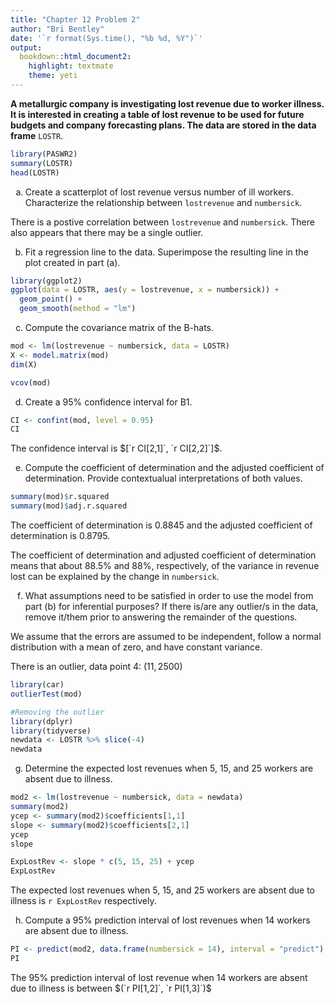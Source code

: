 ```yaml
---
title: "Chapter 12 Problem 2"
author: "Bri Bentley"
date: '`r format(Sys.time(), "%b %d, %Y")`'
output:
  bookdown::html_document2:
    highlight: textmate
    theme: yeti
---
```


**A metallurgic company is investigating lost revenue due to worker illness. It is interested in creating a table of lost revenue to be used for future budgets and company forecasting plans. The data are stored in the data frame** `LOSTR`.

```r
library(PASWR2)
summary(LOSTR)
head(LOSTR)
```


a) Create a scatterplot of lost revenue versus number of ill workers. Characterize the relationship between `lostrevenue` and `numbersick`.

There is a postive correlation between `lostrevenue` and `numbersick`. There also appears that there may be a single outlier.

b) Fit a regression line to the data. Superimpose the resulting line in the plot created in part (a).

```r
library(ggplot2)
ggplot(data = LOSTR, aes(y = lostrevenue, x = numbersick)) +
  geom_point() + 
  geom_smooth(method = "lm")
```

c) Compute the covariance matrix of the B-hats.

```r
mod <- lm(lostrevenue ~ numbersick, data = LOSTR)
X <- model.matrix(mod)
dim(X)

vcov(mod)
```

d) Create a 95% confidence interval for B1.

```r
CI <- confint(mod, level = 0.95)
CI
```

The confidence interval is $[`r CI[2,1]`, `r CI[2,2]`]$.

e) Compute the coefficient of determination and the adjusted coefficient of determination. Provide contextualual interpretations of both values.

```r
summary(mod)$r.squared
summary(mod)$adj.r.squared
```

The coefficient of determination is 0.8845 and the adjusted coefficient of determination is 0.8795. 

The coefficient of determination and adjusted coefficient of determination means that about 88.5% and 88%, respectively, of the variance in revenue lost can be explained by the change in `numbersick`.

f) What assumptions need to be satisfied in order to use the model from part (b) for inferential purposes? If there is/are any outlier/s in the data, remove it/them prior to answering the remainder of the questions.

We assume that the errors are assumed to be independent, follow a normal distribution with a mean of zero, and have constant variance.

There is an outlier, data point 4: $(11, 2500)$

```r
library(car)
outlierTest(mod)
```

```r
#Removing the outlier
library(dplyr)
library(tidyverse)
newdata <- LOSTR %>% slice(-4)
newdata
```

g) Determine the expected lost revenues when 5, 15, and 25 workers are absent due to illness.

```r
mod2 <- lm(lostrevenue ~ numbersick, data = newdata)
summary(mod2)
ycep <- summary(mod2)$coefficients[1,1]
slope <- summary(mod2)$coefficients[2,1]
ycep
slope

ExpLostRev <- slope * c(5, 15, 25) + ycep
ExpLostRev
```

The expected lost revenues when 5, 15, and 25 workers are absent due to illness is `r ExpLostRev ` respectively.

h) Compute a 95% prediction interval of lost revenues when 14 workers are absent due to illness.
```r
PI <- predict(mod2, data.frame(numbersick = 14), interval = "predict")
PI
```

The 95% prediction interval of lost revenue when 14 workers are absent due to illness is between $(`r PI[1,2]`, `r PI[1,3]`)$